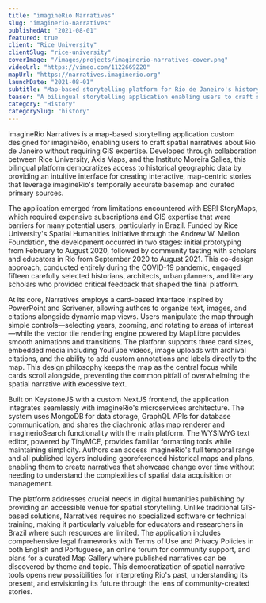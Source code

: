 ```yaml
---
title: "imagineRio Narratives"
slug: "imaginerio-narratives"
publishedAt: "2021-08-01"
featured: true
client: "Rice University"
clientSlug: "rice-university"
coverImage: "/images/projects/imaginerio-narratives-cover.png"
videoUrl: "https://vimeo.com/1122669220"
mapUrl: "https://narratives.imaginerio.org"
launchDate: "2021-08-01"
subtitle: "Map-based storytelling platform for Rio de Janeiro's history"
teaser: "A bilingual storytelling application enabling users to craft spatial narratives about Rio de Janeiro without requiring GIS expertise"
category: "History"
categorySlug: "history"
---
```


imagineRio Narratives is a map-based storytelling application custom designed for imagineRio, enabling users to craft spatial narratives about Rio de Janeiro without requiring GIS expertise. Developed through collaboration between Rice University, Axis Maps, and the Instituto Moreira Salles, this bilingual platform democratizes access to historical geographic data by providing an intuitive interface for creating interactive, map-centric stories that leverage imagineRio's temporally accurate basemap and curated primary sources.

The application emerged from limitations encountered with ESRI StoryMaps, which required expensive subscriptions and GIS expertise that were barriers for many potential users, particularly in Brazil. Funded by Rice University's Spatial Humanities Initiative through the Andrew W. Mellon Foundation, the development occurred in two stages: initial prototyping from February to August 2020, followed by community testing with scholars and educators in Rio from September 2020 to August 2021. This co-design approach, conducted entirely during the COVID-19 pandemic, engaged fifteen carefully selected historians, architects, urban planners, and literary scholars who provided critical feedback that shaped the final platform.

At its core, Narratives employs a card-based interface inspired by PowerPoint and Scrivener, allowing authors to organize text, images, and citations alongside dynamic map views. Users manipulate the map through simple controls—selecting years, zooming, and rotating to areas of interest—while the vector tile rendering engine powered by MapLibre provides smooth animations and transitions. The platform supports three card sizes, embedded media including YouTube videos, image uploads with archival citations, and the ability to add custom annotations and labels directly to the map. This design philosophy keeps the map as the central focus while cards scroll alongside, preventing the common pitfall of overwhelming the spatial narrative with excessive text.

Built on KeystoneJS with a custom NextJS frontend, the application integrates seamlessly with imagineRio's microservices architecture. The system uses MongoDB for data storage, GraphQL APIs for database communication, and shares the diachronic atlas map renderer and imaginerioSearch functionality with the main platform. The WYSIWYG text editor, powered by TinyMCE, provides familiar formatting tools while maintaining simplicity. Authors can access imagineRio's full temporal range and all published layers including georeferenced historical maps and plans, enabling them to create narratives that showcase change over time without needing to understand the complexities of spatial data acquisition or management.

The platform addresses crucial needs in digital humanities publishing by providing an accessible venue for spatial storytelling. Unlike traditional GIS-based solutions, Narratives requires no specialized software or technical training, making it particularly valuable for educators and researchers in Brazil where such resources are limited. The application includes comprehensive legal frameworks with Terms of Use and Privacy Policies in both English and Portuguese, an online forum for community support, and plans for a curated Map Gallery where published narratives can be discovered by theme and topic. This democratization of spatial narrative tools opens new possibilities for interpreting Rio's past, understanding its present, and envisioning its future through the lens of community-created stories.
